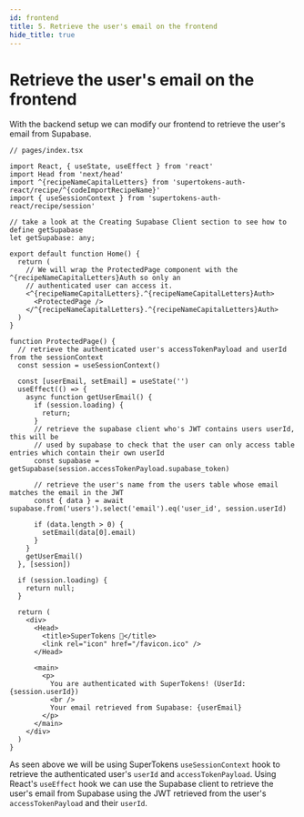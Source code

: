 ```yaml
---
id: frontend
title: 5. Retrieve the user's email on the frontend
hide_title: true
---
```


<!-- COPY DOCS -->
<!-- ./thirdpartyemailpassword/supabase-intergration/frontend-changes.mdx -->

# Retrieve the user's email on the frontend

With the backend setup we can modify our frontend to retrieve the user's email from Supabase.

```tsx
// pages/index.tsx

import React, { useState, useEffect } from 'react'
import Head from 'next/head'
import ^{recipeNameCapitalLetters} from 'supertokens-auth-react/recipe/^{codeImportRecipeName}'
import { useSessionContext } from 'supertokens-auth-react/recipe/session'

// take a look at the Creating Supabase Client section to see how to define getSupabase
let getSupabase: any;

export default function Home() {
  return (
    // We will wrap the ProtectedPage component with the ^{recipeNameCapitalLetters}Auth so only an
    // authenticated user can access it.
    <^{recipeNameCapitalLetters}.^{recipeNameCapitalLetters}Auth>
      <ProtectedPage />
    </^{recipeNameCapitalLetters}.^{recipeNameCapitalLetters}Auth>
  )
}

function ProtectedPage() {
  // retrieve the authenticated user's accessTokenPayload and userId from the sessionContext
  const session = useSessionContext()

  const [userEmail, setEmail] = useState('')
  useEffect(() => {
    async function getUserEmail() {
      if (session.loading) {
        return;
      }
      // retrieve the supabase client who's JWT contains users userId, this will be
      // used by supabase to check that the user can only access table entries which contain their own userId
      const supabase = getSupabase(session.accessTokenPayload.supabase_token)

      // retrieve the user's name from the users table whose email matches the email in the JWT
      const { data } = await supabase.from('users').select('email').eq('user_id', session.userId)

      if (data.length > 0) {
        setEmail(data[0].email)
      }
    }
    getUserEmail()
  }, [session])

  if (session.loading) {
    return null;
  }

  return (
    <div>
      <Head>
        <title>SuperTokens 💫</title>
        <link rel="icon" href="/favicon.ico" />
      </Head>

      <main>
        <p>
          You are authenticated with SuperTokens! (UserId: {session.userId})
          <br />
          Your email retrieved from Supabase: {userEmail}
        </p>
      </main>
    </div>
  )
}
```

As seen above we will be using SuperTokens `useSessionContext` hook to retrieve the authenticated user's `userId` and `accessTokenPayload`. Using React's `useEffect` hook we can use the Supabase client to retrieve the user's email from Supabase using the JWT retrieved from the user's `accessTokenPayload` and their `userId`.